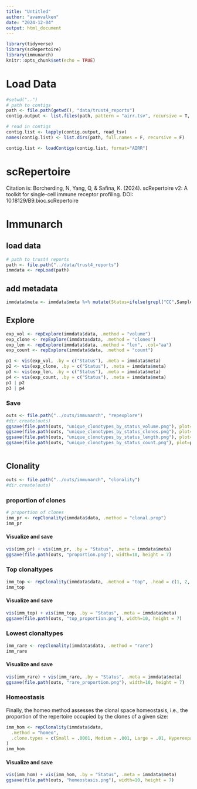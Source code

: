 ```yaml
---
title: "Untitled"
author: "avanvalken"
date: "2024-12-04"
output: html_document
---
```


```r
library(tidyverse)
library(scRepertoire)
library(immunarch)
knitr::opts_chunk$set(echo = TRUE)
```



# Load Data
```r
#setwd("..")
# path to contigs
path <- file.path(getwd(), "data/trust4_reports")
contig.output <- list.files(path, pattern = "airr.tsv", recursive = T, full.names = T)

# read in contigs
contig.list <- lapply(contig.output, read_tsv)
names(contig.list) <- list.dirs(path, full.names = F, recursive = F)

contig.list <- loadContigs(contig.list, format="AIRR")
```

# scRepertoire

Citation is: Borcherding, N, Yang, Q, & Safina, K. (2024). scRepertoire v2: A toolkit for single-cell immune receptor profiling. DOI: 10.18129/B9.bioc.scRepertoire



# Immunarch

## load data
```r
# path to trust4 reports
path <- file.path("../data/trust4_reports")
immdata <- repLoad(path)

```

## add metadata
```r
immdata$meta <- immdata$meta %>% mutate(Status=ifelse(grepl("CC",Sample), "CC", "ZA"))
```


## Explore
```r
exp_vol <- repExplore(immdata$data, .method = "volume")
exp_clone <- repExplore(immdata$data, .method = "clones")
exp_len <- repExplore(immdata$data, .method = "len", .col="aa")
exp_count <- repExplore(immdata$data, .method = "count")

p1 <- vis(exp_vol, .by = c("Status"), .meta = immdata$meta)
p2 <- vis(exp_clone, .by = c("Status"), .meta = immdata$meta)
p3 <- vis(exp_len, .by = c("Status"), .meta = immdata$meta)
p4 <- vis(exp_count, .by = c("Status"), .meta = immdata$meta)
p1 | p2 
p3 | p4


```

### Save
```r
outs <- file.path("../outs/immunarch", "repexplore")
#dir.create(outs)
ggsave(file.path(outs, "unique_clonotypes_by_status_volume.png"), plot=p1, width=5, height=5)
ggsave(file.path(outs, "unique_clonotypes_by_status_clones.png"), plot=p2, width=5, height=5)
ggsave(file.path(outs, "unique_clonotypes_by_status_length.png"), plot=p3, width=5, height=5)
ggsave(file.path(outs, "unique_clonotypes_by_status_count.png"), plot=p4, width=5, height=5)



```



## Clonality
```r
outs <- file.path("../outs/immunarch", "clonality")
#dir.create(outs)
```

### proportion of clones
```r
# proportion of clones
imm_pr <- repClonality(immdata$data, .method = "clonal.prop")
imm_pr
```
#### Visualize and save
```r
vis(imm_pr) + vis(imm_pr, .by = "Status", .meta = immdata$meta)
ggsave(file.path(outs, "proportion.png"), width=10, height = 7)
```

### Top clonaltypes
```r
imm_top <- repClonality(immdata$data, .method = "top", .head = c(1, 2, 5, 10, 50, 60))
imm_top
```
#### Visualize and save
```r
vis(imm_top) + vis(imm_top, .by = "Status", .meta = immdata$meta)
ggsave(file.path(outs, "top_proportion.png"), width=10, height = 7)
```

### Lowest clonaltypes
```r
imm_rare <- repClonality(immdata$data, .method = "rare")
imm_rare
```
#### Visualize and save
```r
vis(imm_rare) + vis(imm_rare, .by = "Status", .meta = immdata$meta)
ggsave(file.path(outs, "rare_proportion.png"), width=10, height = 7)
```

###  Homeostasis
Finally, the homeo method assesses the clonal space homeostasis, i.e., the proportion of the repertoire occupied by the clones of a given size:

```r
imm_hom <- repClonality(immdata$data,
  .method = "homeo",
  .clone.types = c(Small = .0001, Medium = .001, Large = .01, Hyperexpanded = 1)
)
imm_hom
```

#### Visualize and save
```r
vis(imm_hom) + vis(imm_hom, .by = "Status", .meta = immdata$meta)
ggsave(file.path(outs, "homeostasis.png"), width=10, height = 7)
```

